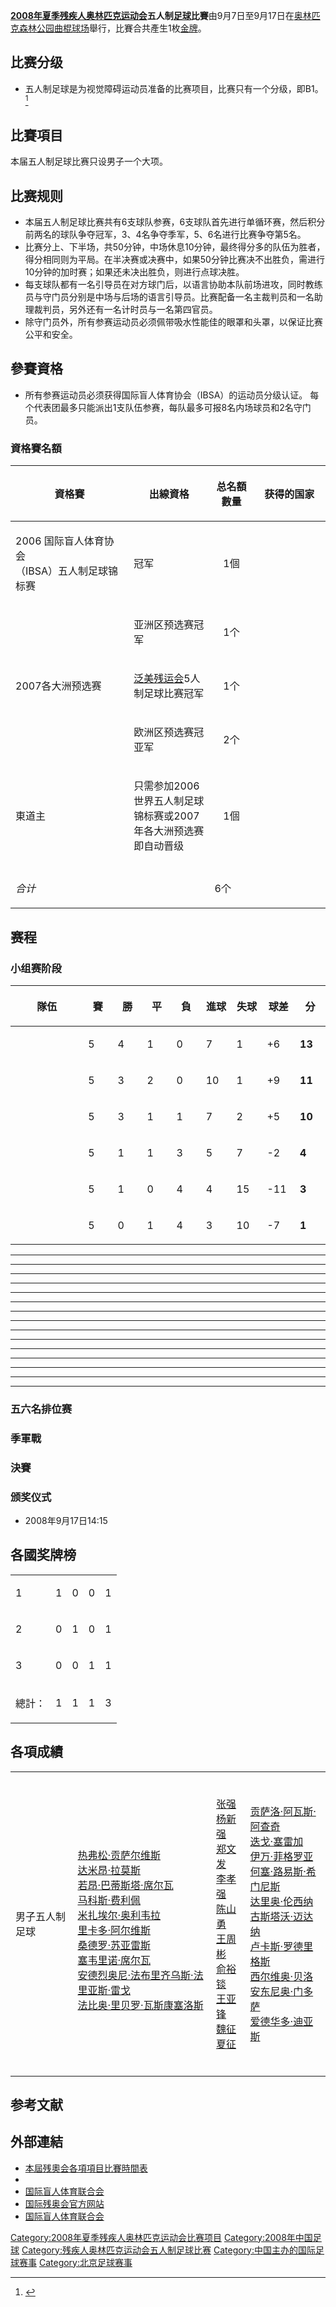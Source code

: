 '''[[2008年夏季残疾人奥林匹克运动会|2008年夏季残疾人奥林匹克运动会]]五人制[[足球|足球]]比賽'''由9月7日至9月17日在[[奥林匹克森林公园曲棍球场|奥林匹克森林公园曲棍球场]]舉行，比賽合共產生1枚[[金牌|金牌]]。

== 比赛分级 ==
*五人制足球是为视觉障碍运动员准备的比赛项目，比赛只有一个分级，即B1。<ref>{{Cite web |url=http://paralympic.beijing2008.cn/sports/football5aside/index.shtml |title=五人制足球简介 |accessdate=2008-07-07 |archive-date=2008-07-08 |archive-url=https://web.archive.org/web/20080708015911/http://paralympic.beijing2008.cn/sports/football5aside/index.shtml |dead-url=yes }}</ref>

== 比賽項目 ==
本届五人制足球比赛只设男子一个大项。

== 比赛规则 ==
*本届五人制足球比赛共有6支球队参赛，6支球队首先进行单循环赛，然后积分前两名的球队争夺冠军，3、4名争夺季军，5、6名进行比赛争夺第5名。
*比赛分上、下半场，共50分钟，中场休息10分钟，最终得分多的队伍为胜者，得分相同则为平局。在半决赛或决赛中，如果50分钟比赛决不出胜负，需进行10分钟的加时赛；如果还未决出胜负，则进行点球决胜。
*每支球队都有一名引导员在对方球门后，以语言协助本队前场进攻，同时教练员与守门员分别是中场与后场的语言引导员。比赛配备一名主裁判员和一名助理裁判员，另外还有一名计时员与一名第四官员。
*除守门员外，所有参赛运动员必须佩带吸水性能佳的眼罩和头罩，以保证比赛公平和安全。

== 參賽資格 ==
*所有参赛运动员必须获得国际盲人体育协会（IBSA）的运动员分级认证。 每个代表团最多只能派出1支队伍参赛，每队最多可报8名内场球员和2名守门员。

=== 資格賽名額 ===
{{main|2008年夏季残疾人奥林匹克运动会五人制足球资格赛}}
{|  class="wikitable" style="font-size:85%"
!width="300"|資格賽
!width="200"|出線資格
!width="100"|总名額數量
!width="200"|获得的国家
|-
|align=left|2006 国际盲人体育协会<br />（IBSA）五人制足球锦标赛||冠军
|align=center|1個
|{{flaglink|阿根廷|国家男子盲人足球队}}
|-
|rowspan=4 align=left|2007各大洲预选赛||亚洲区预选赛冠军
|align=center|1个
|{{flaglink|韩国|国家男子盲人足球队}}
|-
|[[泛美残运会|泛美残运会]]5人制足球比赛冠军
|align=center|1个
|{{flaglink|巴西|国家男子盲人足球队}}
|-
|rowspan=2|欧洲区预选赛冠亚军
|align=center rowspan=2|2个
|{{flaglink|英国|国家男子盲人足球队}}
|-
|{{flaglink|西班牙|国家男子盲人足球队}}
|-
|align=left|東道主
|只需参加2006世界五人制足球锦标赛或2007年各大洲预选赛即自动晋级
|align=center|1個
|{{flaglink|中国|国家男子盲人足球队}}
|-
|- class="sortbottom"
!colspan=2 align=left|  ''合计''||6个||
|}

== 赛程 ==
=== 小组赛阶段 ===
{| class="wikitable" style="text-align:center;"
|-
!width=150|隊伍
!width=40|賽
!width=40|勝
!width=40|平
!width=40|負
!width=40|進球
!width=40|失球
!width=40|球差
!width=40|分
|-
|align="left"|{{flaglink|中国|国家男子盲人足球队}}
|5||4||1||0||7||1||+6||'''13'''
|-
|align="left"|{{flaglink|巴西|国家男子盲人足球队}}
|5||3||2||0||10||1||+9||'''11'''
|-
|align="left"|{{flaglink|阿根廷|国家男子盲人足球队}}
|5||3||1||1||7||2||+5||'''10'''
|-
|align="left"|{{flaglink|西班牙|国家男子盲人足球队}}
|5||1||1||3||5||7||-2||'''4'''
|-
|align="left"|{{flaglink|英国|国家男子盲人足球队}}
|5||1||0||4||4||15||-11||'''3'''
|-
|align="left"|{{flaglink|韩国|国家男子盲人足球队}}
|5||0||1||4||3||10||-7||'''1'''
|}

{{footballbox
|date = 2008年9月7日
|time= 9:00
|team1 = {{flaglink|阿根廷|国家男子盲人足球队}}
|score = 2 - 0
|team2 = {{flaglink|西班牙|国家男子盲人足球队}}
|goals1 = 
|goals2 = 
|stadium = [[奥林匹克森林公园曲棍球场|奥林匹克森林公园曲棍球场]]
|attendance = 1,310
|referee = 内尔松·路易斯·格洛克（巴西）
|report = [http://results.beijing2008.cn/WRMP/CHI/INF/FB/C73/FBM400901.pdf 報告]{{dead link|date=十一月 2017 |bot=InternetArchiveBot }}
}}
----
{{footballbox
|date = 2008年9月7日
|time= 11:00
|team1 = {{flaglink|中国|国家男子盲人足球队}}
|score = 3 - 0
|team2 = {{flaglink|英国|国家男子盲人足球队}}
|goals1 = 
|goals2 = 
|stadium = [[奥林匹克森林公园曲棍球场|奥林匹克森林公园曲棍球场]]
|attendance = 1,259
|referee = 伊利亚斯·马斯托拉斯（希腊）
|report = [https://web.archive.org/web/20080921042728/http://results.beijing2008.cn/WRMP/CHI/INF/FB/C73/FBM400902.pdf 報告]
}}
----
{{footballbox
|date = 2008年9月7日
|time= 13:00
|team1 = {{flaglink|巴西|国家男子盲人足球队}}
|score = 3 - 0
|team2 = {{flaglink|韩国|国家男子盲人足球队}}
|goals1 = 
|goals2 = 
|stadium = [[奥林匹克森林公园曲棍球场|奥林匹克森林公园曲棍球场]]
|attendance = 1,210
|referee = 里卡多·托里诺（阿根廷）
|report = [http://results.beijing2008.cn/WRMP/CHI/INF/FB/C73/FBM400903.pdf 報告]{{dead link|date=十一月 2017 |bot=InternetArchiveBot }}
}}
----
{{footballbox
|date = 2008年9月9日
|time= 9:00
|team1 = {{flaglink|英国|国家男子盲人足球队}}
|score = 2 - 1
|team2 = {{flaglink|韩国|国家男子盲人足球队}}
|goals1 = 
|goals2 = 
|stadium = [[奥林匹克森林公园曲棍球场|奥林匹克森林公园曲棍球场]]
|attendance = 1,321
|referee = 内尔松·路易斯·格洛克（巴西）
|report = [http://results.beijing2008.cn/WRMP/CHI/INF/FB/C73/FBM400904.pdf 報告]{{dead link|date=十一月 2017 |bot=InternetArchiveBot }}
}}
----
{{footballbox
|date = 2008年9月9日
|time= 11:00
|team1 = {{flaglink|西班牙|国家男子盲人足球队}}
|score = 0 - 1
|team2 = {{flaglink|巴西|国家男子盲人足球队}}
|goals1 = 
|goals2 = 
|stadium = [[奥林匹克森林公园曲棍球场|奥林匹克森林公园曲棍球场]]
|attendance = 1,890
|referee = 让·吕克·莱斯库埃泽克（法国）
|report = [http://results.beijing2008.cn/WRMP/CHI/INF/FB/C73/FBM400905.pdf 報告]{{dead link|date=十一月 2017 |bot=InternetArchiveBot }}
}}
----
{{footballbox
|date = 2008年9月9日
|time= 13:00
|team1 = {{flaglink|阿根廷|国家男子盲人足球队}}
|score = 0 - 1
|team2 = {{flaglink|中国|国家男子盲人足球队}}
|goals1 = 
|goals2 = 
|stadium = [[奥林匹克森林公园曲棍球场|奥林匹克森林公园曲棍球场]]
|attendance = 1,840
|referee = 伊利亚斯·马斯托拉斯（希腊）
|report = [https://web.archive.org/web/20080921042733/http://results.beijing2008.cn/WRMP/CHI/INF/FB/C73/FBM400906.pdf 報告]
}}
----
{{footballbox
|date = 2008年9月11日
|time= 9:00
|team1 = {{flaglink|阿根廷|国家男子盲人足球队}}
|score = 0 - 0
|team2 = {{flaglink|巴西|国家男子盲人足球队}}
|goals1 = 
|goals2 = 
|stadium = [[奥林匹克森林公园曲棍球场|奥林匹克森林公园曲棍球场]]
|attendance = 1,550
|referee = 伊利亚斯·马斯托拉斯（希腊）
|report = [http://results.beijing2008.cn/WRMP/CHI/INF/FB/C73/FBM400907.pdf 報告]{{dead link|date=十一月 2017 |bot=InternetArchiveBot }}
}}
----
{{footballbox
|date = 2008年9月11日
|time= 11:00
|team1 = {{flaglink|中国|国家男子盲人足球队}}
|score = 1 - 0
|team2 = {{flaglink|韩国|国家男子盲人足球队}}
|goals1 = 
|goals2 = 
|stadium = [[奥林匹克森林公园曲棍球场|奥林匹克森林公园曲棍球场]]
|attendance = 1,995
|referee = 里卡多·托里诺（阿根廷）
|report = [https://web.archive.org/web/20080921042739/http://results.beijing2008.cn/WRMP/CHI/INF/FB/C73/FBM400908.pdf 報告]
}}
----
{{footballbox
|date = 2008年9月11日
|time= 13:00
|team1 = {{flaglink|英国|国家男子盲人足球队}}
|score = 1 - 3
|team2 = {{flaglink|西班牙|国家男子盲人足球队}}
|goals1 = 
|goals2 = 
|stadium = [[奥林匹克森林公园曲棍球场|奥林匹克森林公园曲棍球场]]
|attendance = 2,021
|referee = 内尔松·路易斯·格洛克（巴西）
|report = [http://results.beijing2008.cn/WRMP/CHI/INF/FB/C73/FBM400909.pdf 報告]{{dead link|date=十一月 2017 |bot=InternetArchiveBot }}
}}
----
{{footballbox
|date = 2008年9月13日
|time= 9:00
|team1 = {{flaglink|中国|国家男子盲人足球队}}
|score = 1 - 0 
|team2 = {{flaglink|西班牙|国家男子盲人足球队}}
|goals1 = 
|goals2 = 
|stadium = [[奥林匹克森林公园曲棍球场|奥林匹克森林公园曲棍球场]]
|attendance = 1,699
|referee = 让·吕克·莱斯库埃泽克（法国）
|report = [http://results.beijing2008.cn/WRMP/CHI/INF/FB/C73/FBM400910.pdf 報告]{{dead link|date=十一月 2017 |bot=InternetArchiveBot }}
}}
----
{{footballbox
|date = 2008年9月13日
|time= 11:00
|team1 = {{flaglink|英国|国家男子盲人足球队}}
|score = 0 - 5 
|team2 = {{flaglink|巴西|国家男子盲人足球队}}
|goals1 = 
|goals2 = 
|stadium = [[奥林匹克森林公园曲棍球场|奥林匹克森林公园曲棍球场]]
|attendance = 1,277
|referee = 伊利亚斯·马斯托拉斯（希腊）
|report = [http://results.beijing2008.cn/WRMP/CHI/INF/FB/C73/FBM400911.pdf 報告]{{dead link|date=十一月 2017 |bot=InternetArchiveBot }}
}}
----
{{footballbox
|date = 2008年9月13日
|time= 13:00
|team1 = {{flaglink|韩国|国家男子盲人足球队}}
|score = 0 - 2 
|team2 = {{flaglink|阿根廷|国家男子盲人足球队}}
|goals1 = 
|goals2 = 
|stadium = [[奥林匹克森林公园曲棍球场|奥林匹克森林公园曲棍球场]]
|attendance = 2,398
|referee = 内尔松·路易斯·格洛克（巴西）
|report = [http://results.beijing2008.cn/WRMP/CHI/INF/FB/C73/FBM400912.pdf 報告]{{dead link|date=十一月 2017 |bot=InternetArchiveBot }}
}}
----
{{footballbox
|date = 2008年9月15日
|time= 9:00
|team1 = {{flaglink|阿根廷|国家男子盲人足球队}}
|score = 3 - 1
|team2 = {{flaglink|英国|国家男子盲人足球队}}
|goals1 = 
|goals2 = 
|stadium = [[奥林匹克森林公园曲棍球场|奥林匹克森林公园曲棍球场]]
|attendance = 1,117
|referee = 伊利亚斯·马斯托拉斯（希腊）
|report = [http://results.beijing2008.cn/WRMP/CHI/INF/FB/C73/FBM400913.pdf 報告]{{dead link|date=十一月 2017 |bot=InternetArchiveBot }}
}}
----
{{footballbox
|date = 2008年9月15日
|time= 11:00
|team1 = {{flaglink|西班牙|国家男子盲人足球队}}
|score = 2 - 2
|team2 = {{flaglink|韩国|国家男子盲人足球队}}
|goals1 = 
|goals2 = 
|stadium = [[奥林匹克森林公园曲棍球场|奥林匹克森林公园曲棍球场]]
|attendance = 1,376
|referee = 里卡多·托里诺（阿根廷）
|report = [http://results.beijing2008.cn/WRMP/CHI/INF/FB/C73/FBM400914.pdf 報告]{{dead link|date=十一月 2017 |bot=InternetArchiveBot }}
}}
----
{{footballbox
|date = 2008年9月15日
|time= 13:00
|team1 = {{flaglink|巴西|国家男子盲人足球队}}
|score = 1 - 1
|team2 = {{flaglink|中国|国家男子盲人足球队}}
|goals1 = 
|goals2 = 
|stadium = [[奥林匹克森林公园曲棍球场|奥林匹克森林公园曲棍球场]]
|attendance = 1,310
|referee = 让·吕克·莱斯库埃泽克（法国）
|report = [http://results.beijing2008.cn/WRMP/CHI/INF/FB/C73/FBM400915.pdf 報告]{{dead link|date=十一月 2017 |bot=InternetArchiveBot }}
}}
----

=== 五六名排位赛 ===
{{footballbox
|date = 2008年9月17日
|time= 9:00
|team1 = {{flaglink|英国|国家男子盲人足球队}}
|score = 1 - 1 <br /> ( 1 - 0 ) PSO
|team2 = {{flaglink|韩国|国家男子盲人足球队}}
|goals1 = 
|goals2 = 
|stadium = [[奥林匹克森林公园曲棍球场|奥林匹克森林公园曲棍球场]]
|attendance= 1,057
|referee = 里卡多·托里诺（阿根廷）
|report = [http://results.beijing2008.cn/WRMP/CHI/INF/FB/C73/FBM400103.pdf 報告]{{dead link|date=十一月 2017 |bot=InternetArchiveBot }}
}}
{{penshootoutbox 
|penalties1 = {{penmiss|被救出}} <br /> {{pengoal}}
|penaltyscore = 1 – 0
|penalties2 = {{penmiss|被救出}} <br /> {{penmiss|被救出}} <br /> {{penmiss}}
}}

=== 季軍戰 ===
{{footballbox
|date = 2008年9月17日
|time= 11:00
|team1 = {{flaglink|阿根廷|国家男子盲人足球队}}
|score = 1 - 1 <br /> ( 1 - 0 ) PSO
|team2 = {{flaglink|西班牙|国家男子盲人足球队}}
|goals1 = 
|goals2 = 
|stadium = [[奥林匹克森林公园曲棍球场|奥林匹克森林公园曲棍球场]]
|attendance = 
|referee = 内尔松·路易斯·格洛克（巴西）
|report = [http://results.beijing2008.cn/WRMP/CHI/INF/FB/C73/FBM400102.pdf 報告]{{dead link|date=十一月 2017 |bot=InternetArchiveBot }}
}}
{{penshootoutbox 
|penalties1 = {{penmiss|被救出}} <br />  {{penmiss|被救出}} <br />  {{pengoal}}
|penaltyscore = 1 – 0
|penalties2 = {{penmiss|被救出}} <br />  {{penmiss|被救出}} <br /> {{penmiss|被救出}}
}}

=== 決賽 ===
{{footballbox
|date = 2008年9月17日
|time= 13:30
|team1 = {{flaglink|中国|国家男子盲人足球队}}
|score = 1 - 2
|team2 = {{flaglink|巴西|国家男子盲人足球队}}
|goals1 = 
|goals2 = 
|stadium = [[奥林匹克森林公园曲棍球场|奥林匹克森林公园曲棍球场]]
|attendance = 2,317
|referee = 伊利亚斯·马斯托拉斯（希腊）
|report = [https://web.archive.org/web/20080921042723/http://results.beijing2008.cn/WRMP/CHI/INF/FB/C73/FBM400101.pdf 報告]
}}

=== 颁奖仪式 ===
*2008年9月17日14:15

== 各國奖牌榜 ==
{| {{RankedMedalTable|class=wikitable sortable}}
|-
| 1 ||align=left| {{BRA}} || 1 || 0 || 0 || 1
|-
| 2 ||align=left| {{CHN}} || 0 || 1 || 0 || 1
|-
| 3 ||align=left| {{ARG}} || 0 || 0 || 1 || 1
|- class="sortbottom"
!colspan=2| 總計： || 1 || 1 || 1 || 3
|}

== 各項成績 ==
{| {{MedalistTable|type=项目|columns=1|style=font-size:small;}}
|-
|男子五人制足球
| {{flaglink|巴西|国家男子盲人足球队}}<br />[[热弗松·贡萨尔维斯|热弗松·贡萨尔维斯]]<br />[[达米昂·拉莫斯|达米昂·拉莫斯]]<br />[[若昂·巴蒂斯塔·席尔瓦|若昂·巴蒂斯塔·席尔瓦]]<br />[[马科斯·费利佩|马科斯·费利佩]]<br />[[米扎埃尔·奥利韦拉|米扎埃尔·奥利韦拉]]<br />[[里卡多·阿尔维斯|里卡多·阿尔维斯]]<br />[[桑德罗·苏亚雷斯|桑德罗·苏亚雷斯]]<br />[[塞韦里诺·席尔瓦|塞韦里诺·席尔瓦]]<br />[[安德烈奥尼·法布里齐乌斯·法里亚斯·雷戈|安德烈奥尼·法布里齐乌斯·法里亚斯·雷戈]]<br />[[法比奥·里贝罗·瓦斯康塞洛斯|法比奥·里贝罗·瓦斯康塞洛斯]]
| {{flaglink|中國|国家男子盲人足球队}}<br />[[张强|张强]]<br />[[杨新强|杨新强]]<br />[[郑文发|郑文发]]<br />[[李孝强|李孝强]]<br />[[陈山勇|陈山勇]]<br />[[王周彬|王周彬]]<br />[[俞裕锬|俞裕锬]]<br />[[王亚锋|王亚锋]]<br />[[魏征(足球运动员)|魏征]]<br />[[夏征|夏征]]<br />　
| {{flaglink|阿根廷|国家男子盲人足球队}}<br />[[贡萨洛·阿瓦斯·阿查奇|贡萨洛·阿瓦斯·阿查奇]]<br />[[迭戈·塞雷加|迭戈·塞雷加]]<br />[[伊万·菲格罗亚|伊万·菲格罗亚]]<br />[[何塞·路易斯·希门尼斯|何塞·路易斯·希门尼斯]]<br />[[达里奥·伦西纳|达里奥·伦西纳]]<br />[[古斯塔沃·迈达纳|古斯塔沃·迈达纳]]<br />[[卢卡斯·罗德里格斯|卢卡斯·罗德里格斯]]<br />[[西尔维奥·贝洛|西尔维奥·贝洛]]<br />[[安东尼奥·门多萨|安东尼奥·门多萨]]<br />[[爱德华多·迪亚斯|爱德华多·迪亚斯]]<br />　
|}

== 参考文献 ==
<div class="references-small">
<references />
</div>

== 外部連結 ==
*[https://web.archive.org/web/20080607023738/http://paralympic.beijing2008.cn/schedules/index.shtml 本屆残奧会各項項目比賽時間表]
*{{cite web|url= http://paralympic.beijing2008.cn/sports/football5aside/news/n214343837.shtml|title= 北京残奥五人制足球比賽資格賽詳情|publisher= [[BOCOG|BOCOG]]|format= htm|deadurl= yes|archiveurl= https://web.archive.org/web/20080906203934/http://paralympic.beijing2008.cn/sports/football5aside/news/n214343837.shtml|archivedate= 2008-09-06|accessdate= 2008-07-07}}
*[http://www.ibsa.es/ 国际盲人体育联合会]{{Wayback|url=http://www.ibsa.es/ |date=20201127012839 }}
*[http://www.paralympic.org 国际残奥会官方网站]{{Wayback|url=http://www.paralympic.org/ |date=20060511001905 }}
*[http://www.ibsa.es/ 国际盲人体育联合会]{{Wayback|url=http://www.ibsa.es/ |date=20201127012839 }}

{{残疾人奥林匹克运动会五人制足球比赛}}
{{2008年夏季殘疾人奧林匹克運動會項目}}

[[Category:2008年夏季残疾人奥林匹克运动会比赛项目|Category:2008年夏季残疾人奥林匹克运动会比赛项目]]
[[Category:2008年中国足球|Category:2008年中国足球]]
[[Category:残疾人奥林匹克运动会五人制足球比赛|Category:残疾人奥林匹克运动会五人制足球比赛]]
[[Category:中国主办的国际足球赛事|Category:中国主办的国际足球赛事]]
[[Category:北京足球赛事|Category:北京足球赛事]]